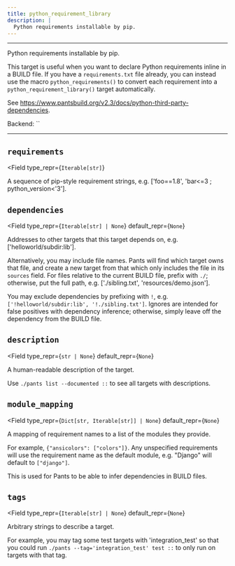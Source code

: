 ```yaml
---
title: python_requirement_library
description: |
  Python requirements installable by pip.
---
```



---

Python requirements installable by pip.

This target is useful when you want to declare Python requirements inline in a BUILD file. If you have a `requirements.txt` file already, you can instead use the macro `python_requirements()` to convert each requirement into a `python_requirement_library()` target automatically.

See https://www.pantsbuild.org/v2.3/docs/python-third-party-dependencies.

Backend: <span className="color--primary">``</span>

---

<span className={styles.options}>

## `requirements`

<Field
    type_repr={`Iterable[str]`}
>

A sequence of pip-style requirement strings, e.g. [&#x27;foo==1.8&#x27;, &#x27;bar&#x3C;=3 ; python_version&#x3C;&#x27;3&#x27;].

</Field>

## `dependencies`

<Field
    type_repr={`Iterable[str] | None`}
    default_repr={`None`}
>

Addresses to other targets that this target depends on, e.g. [&#x27;helloworld/subdir:lib&#x27;].

Alternatively, you may include file names. Pants will find which target owns that file, and create a new target from that which only includes the file in its `sources` field. For files relative to the current BUILD file, prefix with `./`; otherwise, put the full path, e.g. [&#x27;./sibling.txt&#x27;, &#x27;resources/demo.json&#x27;].

You may exclude dependencies by prefixing with `!`, e.g. `['!helloworld/subdir:lib', '!./sibling.txt']`. Ignores are intended for false positives with dependency inference; otherwise, simply leave off the dependency from the BUILD file.

</Field>

## `description`

<Field
    type_repr={`str | None`}
    default_repr={`None`}
>

A human-readable description of the target.

Use `./pants list --documented ::` to see all targets with descriptions.

</Field>

## `module_mapping`

<Field
    type_repr={`Dict[str, Iterable[str]] | None`}
    default_repr={`None`}
>

A mapping of requirement names to a list of the modules they provide.

For example, `{"ansicolors": ["colors"]}`. Any unspecified requirements will use the requirement name as the default module, e.g. &#x22;Django&#x22; will default to `["django"]`.

This is used for Pants to be able to infer dependencies in BUILD files.

</Field>

## `tags`

<Field
    type_repr={`Iterable[str] | None`}
    default_repr={`None`}
>

Arbitrary strings to describe a target.

For example, you may tag some test targets with &#x27;integration_test&#x27; so that you could run `./pants --tag='integration_test' test ::` to only run on targets with that tag.

</Field>

</span>
